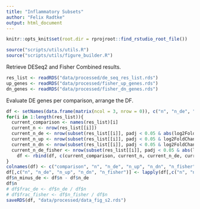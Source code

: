 ```yaml
---
title: "Inflammatory Subsets"
author: "Felix Radtke"
output: html_document
---
```


```r
knitr::opts_knit$set(root.dir = rprojroot::find_rstudio_root_file())
```

```r
source("scripts/utils/utils.R")
source("scripts/utils/figure_builder.R")
```

Retrieve DESeq2 and Fisher Combined results.
```r
res_list <- readRDS("data/processed/de_seq_res_list.rds")
up_genes <- readRDS("data/processed/fisher_up_genes.rds")
dn_genes <- readRDS("data/processed/fisher_dn_genes.rds")
```

Evaluate DE genes per comparison, arrange the DF.
```r
df <- setNames(data.frame(matrix(ncol = 3, nrow = 0)), c("n", "n_de", "n_fisher"))
for(i in 1:length(res_list)){
  current_comparison <- names(res_list)[i]
  current_n <- nrow(res_list[[i]])
  current_n_de <- nrow(subset(res_list[[i]], padj < 0.05 & abs(log2FoldChange) >= 0.5))
  current_n_up <- nrow(subset(res_list[[i]], padj < 0.05 & log2FoldChange >= 0.5))
  current_n_dn <- nrow(subset(res_list[[i]], padj < 0.05 & log2FoldChange <= -0.5))
  current_n_de_fisher <- nrow(subset(res_list[[i]], padj < 0.05 & abs(log2FoldChange) >= 0.5 & rownames(res_list[[i]]) %in% c(up_genes, dn_genes)))
    df <- rbind(df, c(current_comparison, current_n, current_n_de, current_n_up, current_n_dn, current_n_de_fisher))
}
colnames(df) <- c("comparison", "n", "n_de", "n_up", "n_dn", "n_fisher")
df[,c("n", "n_de", "n_up", "n_dn", "n_fisher")] <- lapply(df[,c("n", "n_de", "n_up", "n_dn", "n_fisher")], as.numeric)
df$n_minus_de <- df$n - df$n_de
df$n
# df$frac_de <- df$n_de / df$n
# df$frac_fisher <- df$n_fisher / df$n
saveRDS(df, "data/processed/data_fig_s2.rds")
```
